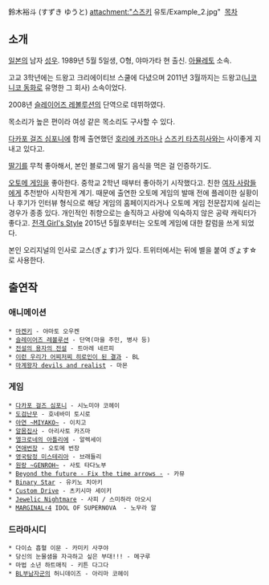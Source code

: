 鈴木裕斗 (すずき ゆうと)
attachment:"스즈키 유토/Example_2.jpg" ﻿
[[목차]]

== 소개 ==
[[일본]]의 남자 [[성우]]. 1989년 5월 5일생, O형, 야마가타 현 출신. [[아뮬레토]] 소속.

고교 3학년에는 드왕고 크리에이티브 스쿨에 다녔으며 2011년 3월까지는 드왕고([[니코니코 동화]]로 유명한 그 회사) 소속이었다.

2008년 [[슬레이어즈 레볼루션]]의 단역으로 데뷔하였다.

목소리가 높은 편이라 여성 같은 목소리도 구사할 수 있다.

[[다카포 걸즈 심포니]]에 함께 출연했던 [[호리에 카즈마]]나 [[스즈키 타츠히사]]와는 사이좋게 지내고 있다고.

[[딸기]]를 무척 좋아해서, 본인 블로그에 딸기 음식을 먹은 걸 인증하기도.

[[오토메 게임]]을 좋아한다. 중학교 2학년 때부터 좋아하기 시작했다고. 친한 [[여자 사람]]들에게 추천받아 시작한게 계기. 때문에 출연한 오토메 게임의 발매 전에 플레이한 실황이나 후기가 인터뷰 형식으로 해당 게임의 홈페이지라거나 오토메 게임 전문잡지에 실리는 경우가 종종 있다. 개인적인 취향으로는 솔직하고 사랑에 익숙하지 않은 공략 캐릭터가 좋다고. [[전격 Girl's Style]] 2015년 5월호부터는 오토메 게임에 대한 칼럼을 쓰게 되었다. 

본인 오리지널의 인사로 교스(ぎょす)가 있다. 트위터에서는 뒤에 별을 붙여 ぎょす☆로 사용한다.
== 출연작 ==
=== 애니메이션 ===
 * [[마켄키]] - 야마토 오우켄
 * [[슬레이어즈 레볼루션]] - 단역(마을 주민, 병사 등)
 * [[전설의 용자의 전설]] - 트아레 네르피
 * [[이런 우리가 어찌저찌 히로인이 된 결과]] - BL
 * [[마계왕자 devils and realist]] - 마몬
=== 게임 ===
 * [[다카포 걸즈 심포니]] - 시노미야 코헤이
 * [[도검난무]] - 호네바미 토시로
 * [[아연 ~MIYAKO~]] - 이치고
 * [[알몸집사]] - 아리사토 카즈마
 * [[엘크로네의 아틀리에]] - 알렉세이
 * [[연애번장]] - 오토메 번장
 * [[영국탐정 미스테리아]] - 브래들리
 * [[원랑 ~GENROH~]] - 사토 타다노부
 * [[Beyond the future - Fix the time arrows -]] - 카뮤
 * [[Binary Star]] - 유키노 치아키
 * [[Custom Drive]] - 츠키시마 세이키
 * [[Jewelic Nightmare]] - 사피 / 스미하라 아오시
 * [[MARGINAL♯4]] IDOL OF SUPERNOVA  - 노무라 알

=== 드라마시디 ===
 * 다이쇼 흡혈 이문 - 카미키 사쿠야
 * 당신의 눈물샘을 자극하고 싶은 부대!!! - 메구루
 * 마법 소년 하트매직 - 키튼 다그다
 * [[BL]]부남자군의 허니데이즈 - 아리마 코헤이 
 
